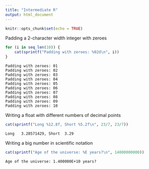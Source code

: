 ```yaml
---
title: "Intermediate R"
output: html_document
---
```


```r
knitr::opts_chunk$set(echo = TRUE)
```

Padding a 2-character width integer with zeroes

```R
for (i in seq_len(10)) {
    cat(sprintf("Padding with zeroes: %02d\n", i))
}
```

```
Padding with zeroes: 01
Padding with zeroes: 02
Padding with zeroes: 03
Padding with zeroes: 04
Padding with zeroes: 05
Padding with zeroes: 06
Padding with zeroes: 07
Padding with zeroes: 08
Padding with zeroes: 09
Padding with zeroes: 10
```

Writing a float with different numbers of decimal points

```R
cat(sprintf("Long %12.8f, Short %5.2f\n", 23/7, 23/7))
```

```
Long   3.28571429, Short  3.29
```

Writing a big number in scientific notation

```R
cat(sprintf("Age of the universe: %E years?\n", 14000000000))
```

```
Age of the universe: 1.400000E+10 years?
```
